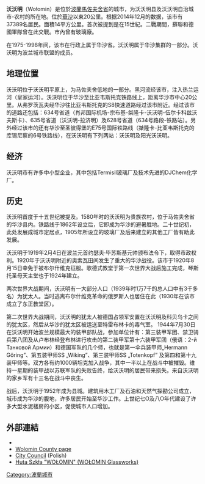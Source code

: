 {{Infobox settlement
| name = Wołomin
| image_skyline = Jan pawel.jpg
| image_caption = [[若望保祿二世|若望保祿二世]]的雕像
| image_shield = POL Wołomin COA.svg
| pushpin_map = Poland
| subdivision_type = 國家
| subdivision_name = {{POL}}
| subdivision_type1 = [[波蘭行政區劃|省份]]
| subdivision_name1 = [[馬佐夫舍省|馬佐夫舍]]
| subdivision_type2 = [[县_(波兰)|县]]
| subdivision_name2 = [[沃沃明縣|沃沃明縣]]
| subdivision_type3 = [[乡_(波兰)|乡]]
| subdivision_name3 = {{tsl|en|Gmina Wołomin||Gmina Wołomin}}
| leader_title = 市长
| leader_name = Elżbieta Radwan
| established_title = 建立
| established_date = 15世纪
| area_total_km2 = 17.32
| population_as_of = 2006
| population_total = 36711
| population_density_km2 = auto
| timezone = [[欧洲中部时间|CET]]
| utc_offset = +1
| timezone_DST = [[欧洲中部夏令时间|CEST]]
| utc_offset_DST = +2
| postal_code = 05-200
| area_code = +48 022
| website = http://www.um.wolomin.pl }}

'''沃沃明'''（Wołomin）是位於[[波蘭|波蘭]][[馬佐夫舍省|馬佐夫舍省]]的城市，为沃沃明县及沃沃明自治城市-农村的所在地。位於[[華沙|華沙]]以東20公里。根据2014年12月的数据，该市有37389名居民。面積14平方公里。首次被提到是在15世紀。二戰期間，蘇聯和德國軍隊曾在此交戰。市內曾有玻璃廠。

在1975-1998年间，该市在行政上属于华沙省。沃沃明属于华沙集群的一部分。沃沃明为波兰城市联盟的成员。 

==地理位置==
沃沃明位于沃沃明平原上，为马佐夫舍低地的一部分。黑河流经该市，注入热兰运河（皇家运河）。沃沃明位于华沙至比亚韦斯托克铁路线上，距离华沙市中心20公里。从弗罗茨瓦夫经华沙往比亚韦斯托克的S8快速道路经过该市附近。经过该市的道路还包括：634号省道（肖邦国际机场-宗布基-桀隆卡-沃沃明-伍尔卡科兹沃夫斯卡）、635号省道（沃沃明-拉济明）及628号省道（634号路段-铁路站）。另外经过该市的还有华沙至圣彼得堡的E75号国际铁路线（桀隆卡-比亚韦斯托克的库锡尼察的6号铁路线），在沃沃明有下列两站：沃沃明及阳光沃沃明。

==经济==
沃沃明市有许多中小型企业，其中包括Termisil玻璃厂及技术先进的DJChem化学厂。

==历史==
沃沃明首度于十五世纪被提及。1580年时的沃沃明为贵族农村，位于马佐夫舍省的华沙县内。铁路线于1862年设立后，它即成为华沙的避暑胜地。二十世纪初，此处发展成城市定居点，1905年所设立的玻璃厂及后来建立的其他工厂皆有助此发展。

沃沃明于1919年2月4日在波兰元首约瑟夫·毕苏斯基元帅颁布法令下，取得市政权利。1920年于沃沃明附近的奥索瓦田间发生了重大的华沙战役。该市于1920年8月15日幸免于被布尔什维克征服。歌德式教堂于第一次世界大战后施工完成，琴斯托圣母天主堂也于1924年建立。 

两次世界大战期间，沃沃明有一大部分人口（1939年时1万7千的总人口中有3千多名）为犹太人。当时逃离布尔什维克革命的俄罗斯人也居住在此（1930年在该市成立了东正教堂区）。

第二次世界大战期间，沃沃明的犹太人被德国占领军安置在沃沃明及科贝乌卡之间的犹太区，然后从华沙的犹太区被运送至特雷布林卡的毒气室。 
1944年7月30日在沃沃明开始波兰规模最大的装甲部队战，参加单位计有：第三装甲军团、禁卫骑兵第八团及从卢布林经登布林进行攻击的第二装甲军第十六装甲军团（俄语：2-й Танковой Армии）和德国军队的几个师，也就是第一伞兵装甲师„Hermann Göring”、第五装甲师SS „Wiking”、第三装甲师SS „Totenkopf” 及第四和第十九装甲师等。双方各有约1000辆坦克加入战争，其中一半以上在战斗中被摧毁。维持一星期的装甲战以苏联军队的失败告终，给沃沃明的居民带来损失。来自沃沃明的家乡军有十三名在战斗中丧生。  

战后，沃沃明于1952年成为县城。建筑用木工厂及石油和天然气探勘公司成立，城市成为华沙的腹地，许多居民开始至华沙工作。上世纪七O及八O年代建设了许多大型水泥楼房的小区，促使城市人口增加。

==外部連結==
* {{commonscatinline|Wołomin}}
* [https://web.archive.org/web/20120414220409/http://www.powiat-wolominski.pl/index.php?cmd=zawartosc&opt=pokaz&id=141&lang=eng Wolomin County page]
* [http://www.um.wolomin.pl/ City Council] {{Wayback|url=http://www.um.wolomin.pl/ |date=20120417185155 }} (Polish)
* [http://www.hswolomin.com/ Huta Szkła "WOŁOMIN" (WOŁOMIN Glassworks)] {{Wayback|url=http://www.hswolomin.com/ |date=20160110120027 }}

{{coord|52|21|N|21|15|E|region:PL_type:city|display=title}}
{{Authority control}}
{{DEFAULTSORT:wolomin}}
[[Category:波蘭城市|Category:波蘭城市]]